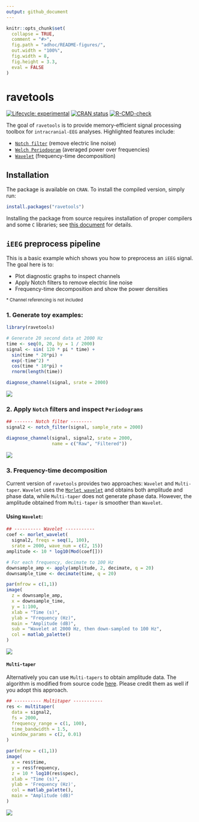 ```yaml
---
output: github_document
---
```


<!-- README.md is generated from README.Rmd. Please edit that file -->

```r
knitr::opts_chunk$set(
  collapse = TRUE,
  comment = "#>",
  fig.path = "adhoc/README-figures/",
  out.width = "100%", 
  fig.width = 8,
  fig.height = 3.3,
  eval = FALSE
)
```

# ravetools

<!-- badges: start -->
[![Lifecycle: experimental](https://img.shields.io/badge/lifecycle-experimental-orange.svg)](https://lifecycle.r-lib.org/articles/stages.html#experimental)
[![CRAN status](https://www.r-pkg.org/badges/version/ravetools)](https://CRAN.R-project.org/package=ravetools)
[![R-CMD-check](https://github.com/dipterix/ravetools/workflows/R-CMD-check/badge.svg)](https://github.com/dipterix/ravetools/actions)
<!-- badges: end -->

The goal of `ravetools` is to provide memory-efficient signal processing toolbox for `intracranial-EEG` analyses. Highlighted features include:

* [`Notch filter`](#) (remove electric line noise)
* [`Welch Periodogram`](#) (averaged power over frequencies)
* [`Wavelet`](#) (frequency-time decomposition)

## Installation

The package is available on `CRAN`. To install the compiled version, simply run:

```r
install.packages("ravetools")
```

Installing the package from source requires installation of proper compilers and some `C` libraries; see [this document](https://github.com/dipterix/ravetools/blob/master/installation.md) for details.

## `iEEG` preprocess pipeline

This is a basic example which shows you how to preprocess an `iEEG` signal. The goal here is to:

* Plot diagnostic graphs to inspect channels
* Apply Notch filters to remove electric line noise
* Frequency-time decomposition and show the power densities

<small>* Channel referencing is not included</small>

### 1. Generate toy examples:

```r
library(ravetools)

# Generate 20 second data at 2000 Hz
time <- seq(0, 20, by = 1 / 2000)
signal <- sin( 120 * pi * time) + 
  sin(time * 20*pi) + 
  exp(-time^2) * 
  cos(time * 10*pi) +
  rnorm(length(time))

diagnose_channel(signal, srate = 2000)
```
![](https://github.com/dipterix/ravetools/blob/master/adhoc/README-figures/toy-data-1.png?raw=true)

### 2. Apply `Notch` filters and inspect `Periodograms`

```r
## ------- Notch filter --------
signal2 <- notch_filter(signal, sample_rate = 2000)

diagnose_channel(signal, signal2, srate = 2000,
                 name = c("Raw", "Filtered"))

```
![](https://github.com/dipterix/ravetools/blob/master/adhoc/README-figures/notch-filter-1.png?raw=true)

### 3. Frequency-time decomposition 

Current version of `ravetools` provides two approaches: `Wavelet` and `Multi-taper`. `Wavelet` uses the [`Morlet wavelet`](https://en.wikipedia.org/wiki/Morlet_wavelet) and obtains both amplitude and phase data, while `Multi-taper` does not generate phase data. However, the amplitude obtained from `Multi-taper` is smoother than `Wavelet`. 

#### Using `Wavelet`:

```r
## ---------- Wavelet -----------
coef <- morlet_wavelet(
  signal2, freqs = seq(1, 100), 
  srate = 2000, wave_num = c(2, 15))
amplitude <- 10 * log10(Mod(coef[]))

# For each frequency, decimate to 100 Hz
downsample_amp <- apply(amplitude, 2, decimate, q = 20)
downsample_time <- decimate(time, q = 20)

par(mfrow = c(1,1))
image(
  z = downsample_amp,
  x = downsample_time,
  y = 1:100,
  xlab = "Time (s)",
  ylab = "Frequency (Hz)",
  main = "Amplitude (dB)",
  sub = "Wavelet at 2000 Hz, then down-sampled to 100 Hz", 
  col = matlab_palette()
)
```
![](https://github.com/dipterix/ravetools/blob/master/adhoc/README-figures/wavelet-1.png?raw=true)

#### `Multi-taper`

Alternatively you can use `Multi-tapers` to obtain amplitude data. The algorithm is modified from source code [here](https://github.com/preraulab/multitaper_toolbox). Please credit them as well if you adopt this approach.

```r
## ---------- Multitaper -----------
res <- multitaper(
  data = signal2,
  fs = 2000,
  frequency_range = c(1, 100),
  time_bandwidth = 1.5,
  window_params = c(2, 0.01)
)

par(mfrow = c(1,1))
image(
  x = res$time,
  y = res$frequency,
  z = 10 * log10(res$spec),
  xlab = "Time (s)",
  ylab = 'Frequency (Hz)',
  col = matlab_palette(),
  main = "Amplitude (dB)"
)
```
![](https://github.com/dipterix/ravetools/blob/master/adhoc/README-figures/multitaper-1.png?raw=true)

